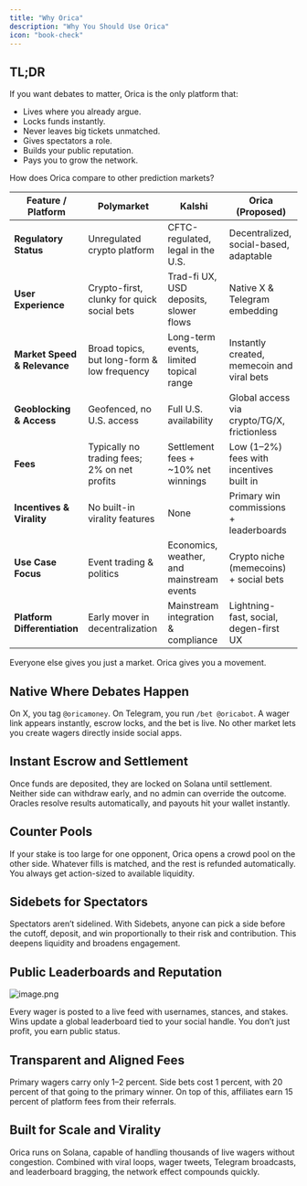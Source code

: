 ```yaml
---
title: "Why Orica"
description: "Why You Should Use Orica"
icon: "book-check"
---
```


## TL;DR

If you want debates to matter, Orica is the only platform that:

- Lives where you already argue.
- Locks funds instantly.
- Never leaves big tickets unmatched.
- Gives spectators a role.
- Builds your public reputation.
- Pays you to grow the network.

How does Orica compare to other prediction markets?

| Feature / Platform           | Polymarket                                   | Kalshi                                    | Orica (Proposed)                            |
| ---------------------------- | -------------------------------------------- | ----------------------------------------- | ------------------------------------------- |
| **Regulatory Status**        | Unregulated crypto platform                  | CFTC-regulated, legal in the U.S.         | Decentralized, social-based, adaptable      |
| **User Experience**          | Crypto-first, clunky for quick social bets   | Trad-fi UX, USD deposits, slower flows    | Native X & Telegram embedding               |
| **Market Speed & Relevance** | Broad topics, but long-form & low frequency  | Long-term events, limited topical range   | Instantly created, memecoin and viral bets  |
| **Geoblocking & Access**     | Geofenced, no U.S. access                    | Full U.S. availability                    | Global access via crypto/TG/X, frictionless |
| **Fees**                     | Typically no trading fees; 2% on net profits | Settlement fees \+ ~10% net winnings      | Low (1–2%) fees with incentives built in    |
| **Incentives & Virality**    | No built-in virality features                | None                                      | Primary win commissions \+ leaderboards     |
| **Use Case Focus**           | Event trading & politics                     | Economics, weather, and mainstream events | Crypto niche (memecoins) \+ social bets     |
| **Platform Differentiation** | Early mover in decentralization              | Mainstream integration & compliance       | Lightning-fast, social, degen-first UX      |

Everyone else gives you just a market. Orica gives you a movement.

## Native Where Debates Happen

On X, you tag `@oricamoney`. On Telegram, you run `/bet @oricabot`. A wager link appears instantly, escrow locks, and the bet is live. No other market lets you create wagers directly inside social apps.

## Instant Escrow and Settlement

Once funds are deposited, they are locked on Solana until settlement. Neither side can withdraw early, and no admin can override the outcome. Oracles resolve results automatically, and payouts hit your wallet instantly.

## Counter Pools

If your stake is too large for one opponent, Orica opens a crowd pool on the other side. Whatever fills is matched, and the rest is refunded automatically. You always get action-sized to available liquidity.

## Sidebets for Spectators

Spectators aren’t sidelined. With Sidebets, anyone can pick a side before the cutoff, deposit, and win proportionally to their risk and contribution. This deepens liquidity and broadens engagement.

## Public Leaderboards and Reputation

![image.png](/images/image.png)

Every wager is posted to a live feed with usernames, stances, and stakes. Wins update a global leaderboard tied to your social handle. You don’t just profit, you earn public status.

## Transparent and Aligned Fees

Primary wagers carry only 1–2 percent. Side bets cost 1 percent, with 20 percent of that going to the primary winner. On top of this, affiliates earn 15 percent of platform fees from their referrals.

## Built for Scale and Virality

Orica runs on Solana, capable of handling thousands of live wagers without congestion. Combined with viral loops, wager tweets, Telegram broadcasts, and leaderboard bragging, the network effect compounds quickly.
